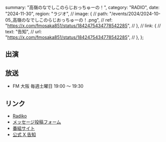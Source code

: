  summary: "高嶺のなでしこのらじおっちゅーの！",
  category: "RADIO",
  date: "2024-11-30",
  region: "ラジオ",
  // image: {
  //   path: "/events/2024/2024-10-05_高嶺のなでしこのらじおっちゅーの！.png",
  //   ref: "https://x.com/fmosaka851/status/1842475434778542285",
  // },
  // link: {
  //   text: "告知",
  //   url: "https://x.com/fmosaka851/status/1842475434778542285",
  // },
};

## 出演

## 放送

- FM 大阪 毎週土曜日 19:00 〜 19:30

## リンク

- [Radiko](https://radiko.jp/share/?sid=FMO&t=20241005190000)
- [メッセージ投稿フォーム](https://fmosaka.futureartist.net/enquete/354047)
- [番組サイト](https://www.fmosaka.net/_ct/17722199)
- [公式 X 告知](https://x.com/takanenofficial/status/1836979149044600863)
